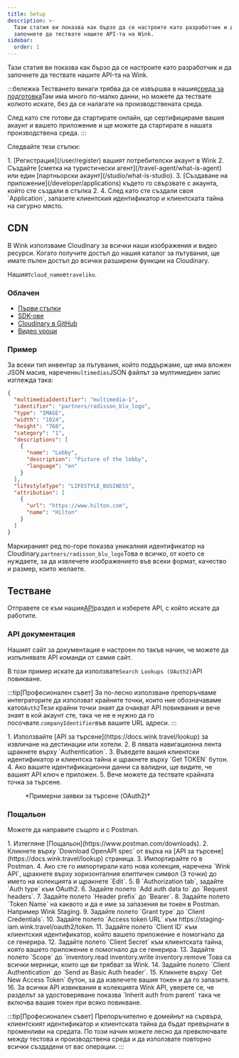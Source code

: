 ```yaml
---
title: Setup
description: >-
  Тази статия ви показва как бързо да се настроите като разработчик и да
  започнете да тествате нашите API-та на Wink.
sidebar:
  order: 1
---
```


Тази статия ви показва как бързо да се настроите като разработчик и да започнете да тествате нашите API-та на Wink.

:::бележка
Тестването винаги трябва да се извършва в нашия[среда за подготовка](/getting-started/environments)Там има много по-малко данни, но можете да тествате колкото искате, без да се налагате на производствената среда.

След като сте готови да стартирате онлайн, ще сертифицираме вашия акаунт и вашето приложение и ще можете да стартирате в нашата производствена среда.
:::

Следвайте тези стъпки:

<Steps>
  1. [Регистрация](/user/register) вашият потребителски акаунт в Wink
  2. Създайте [сметка на туристически агент](/travel-agent/what-is-agent) или един [партньорски акаунт](/studio/what-is-studio).
  3. [Създаване на приложение](/developer/applications) където го свързвате с акаунта, който сте създали в стъпка 2.
  4. След като сте създали своя `Application`, запазете клиентския идентификатор и клиентската тайна на сигурно място.
</Steps>


## CDN

В Wink използваме Cloudinary за всички наши изображения и видео ресурси. Когато получите достъп до нашия каталог за пътувания, ще имате пълен достъп до всички разширени функции на Cloudinary.

Нашият`cloud_name`е`traveliko`.

### Облачен

* [Първи стъпки](https://cloudinary.com/documentation/dev_kickstart)
* [SDK-ове](https://cloudinary.com/documentation/cloudinary_sdks)
* [Cloudinary в GitHub](https://github.com/cloudinary)
* [Видео уроци](https://cloudinary.com/documentation/cloudinary_sdks_tutorials)

### Пример

За всеки тип инвентар за пътувания, който поддържаме, ще има вложен JSON масив, наречен`multimedias`JSON файлът за мултимедиен запис изглежда така:

```json {3}
{
  "multimediaIdentifier": "multimedia-1",
  "identifier": "partners/radisson_blu_logo",
  "type": "IMAGE",
  "width": "1024",
  "height": "768",
  "category": "1",
  "descriptions": [
    {
      "name": "Lobby",
      "description": "Picture of the lobby",
      "language": "en"
    }
  ],
  "lifestyleType": "LIFESTYLE_BUSINESS",
  "attribution": [
    {
      "url": "https://www.hilton.com",
      "name": "Hilton"
    }
  ]
}
```

Маркираният ред по-горе показва уникалния идентификатор на Cloudinary.`partners/radisson_blu_logo`Това е всичко, от което се нуждаете, за да извлечете изображението във всеки формат, качество и размер, които желаете.

## Тестване

Отправете се към нашия[API](/developer/apis)раздел и изберете API, с който искате да работите.

### API документация

Нашият сайт за документация е настроен по такъв начин, че можете да изпълнявате API команди от самия сайт.

В този пример искате да използвате`Search Lookups (OAuth2)`API повикване.

:::tip\[Професионален съвет]
За по-лесно използване препоръчваме интеграторите да използват крайните точки, които ние обозначаваме като`OAuth2`Тези крайни точки знаят да очакват API повиквания и вече знаят в кой акаунт сте, така че не е нужно да го посочвате.`companyIdentifier`във вашите URL адреси.
:::

<Steps>
  1. Използвайте [API за търсене](https://docs.wink.travel/lookup) за извличане на дестинации или хотели.
  2. В лявата навигационна лента щракнете върху `Authentication`.
  3. Въведете вашия клиентски идентификатор и клиентска тайна и щракнете върху `Get TOKEN` бутон.
  4. Ако вашите идентификационни данни са валидни, ще видите, че вашият API ключ е приложен.
  5. Вече можете да тествате крайната точка за търсене.
</Steps>


<figure>
  <CloudinaryImage width="700" height="265" resize="scale" quality="best" alt="Крайна точка на Loading API" src="academy/lookup-api-call" errorImage="noimage_opaque_nyrtl0.png" />

  <figcaption>*Примерни заявки за търсене (OAuth2)*</figcaption>
</figure>


### Пощальон

Можете да направите същото и с Postman.

<Steps>
  1. Изтегляне [Пощальон](https://www.postman.com/downloads).
  2. Кликнете върху `Download OpenAPI spec` от върха на [API за търсене](https://docs.wink.travel/lookup) страница.
  3. Импортирайте го в Postman.
  4. Ако сте го импортирали като нова колекция, наречена `Wink API`, щракнете върху хоризонталния елиптичен символ (3 точки) до името на колекцията и щракнете `Edit`.
  5. В `Authorization tab`, задайте `Auth type` към OAuth2.
  6. Задайте полето `Add auth data to` до `Request headers`.
  7. Задайте полето `Header prefix` до `Bearer`.
  8. Задайте полето `Token Name` на каквото и да е име за запазения ви токен в Postman. Например Wink Staging.
  9. Задайте полето `Grant type` до `Client Credentials`.
  10. Задайте полето `Access token URL` към https://staging-iam.wink.travel/oauth2/token.
  11. Задайте полето `Client ID` към клиентския идентификатор, който вашето приложение е помогнало да се генерира.
  12. Задайте полето `Client Secret` към клиентската тайна, която вашето приложение е помогнало да се генерира.
  13. Задайте полето `Scope` до `inventory.read inventory.write inventory.remove`Това са всички мерници, които ще ви трябват за Wink.
  14. Задайте полето `Client Authentication` до `Send as Basic Auth header`.
  15. Кликнете върху `Get New Access Token` бутон, за да извлечете вашия токен и да го запазите.
  16. За всички API извиквания в колекцията Wink API, уверете се, че разделът за удостоверяване показва `Inherit auth from parent` така че включва вашия токен при всяко повикване.
</Steps>


:::tip\[Професионален съвет]
Препоръчително е домейнът на сървъра, клиентският идентификатор и клиентската тайна да бъдат превърнати в променливи на средата. По този начин можете лесно да превключвате между тестова и производствена среда и да използвате повторно всички създадени от вас операции.
:::

